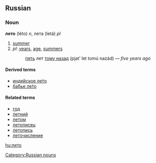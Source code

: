 ==Russian==
[[Category:Russian nouns]]
===Noun===
'''лето''' (léto) ''n'', лета (letá) ''pl''

# [[summer]]
# ''pl'': [[year]]s, [[age]], [[summer]]s
#:[[пять]] лет [[тому назад]] (pjat’ let tomú nazád) — ''five years ago''

====Derived terms====
*[[индейское лето|инде́йское ле́то]]
*[[бабье лето|ба́бье ле́то]]

====Related terms====
*[[год]]
*[[летний]]
*[[летом]]
*[[летописец]]
*[[летопись]]
*[[леточисление]]

[[hu:лето]]